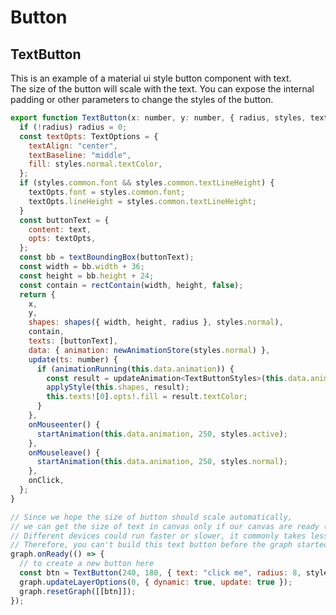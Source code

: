 # Button

## TextButton

This is an example of a material ui style button component with text.  
The size of the button will scale with the text.
You can expose the internal padding or other parameters to change the styles of the button.

```js
export function TextButton(x: number, y: number, { radius, styles, text, textBoundingBox, onClick }: TextButtonProps): ShadowElement {
  if (!radius) radius = 0;
  const textOpts: TextOptions = {
    textAlign: "center",
    textBaseline: "middle",
    fill: styles.normal.textColor,
  };
  if (styles.common.font && styles.common.textLineHeight) {
    textOpts.font = styles.common.font;
    textOpts.lineHeight = styles.common.textLineHeight;
  }
  const buttonText = {
    content: text,
    opts: textOpts,
  };
  const bb = textBoundingBox(buttonText);
  const width = bb.width + 36;
  const height = bb.height + 24;
  const contain = rectContain(width, height, false);
  return {
    x,
    y,
    shapes: shapes({ width, height, radius }, styles.normal),
    contain,
    texts: [buttonText],
    data: { animation: newAnimationStore(styles.normal) },
    update(ts: number) {
      if (animationRunning(this.data.animation)) {
        const result = updateAnimation<TextButtonStyles>(this.data.animation, ts);
        applyStyle(this.shapes, result);
        this.texts![0].opts!.fill = result.textColor;
      }
    },
    onMouseenter() {
      startAnimation(this.data.animation, 250, styles.active);
    },
    onMouseleave() {
      startAnimation(this.data.animation, 250, styles.normal);
    },
    onClick,
  };
}

// Since we hope the size of button should scale automatically,
// we can get the size of text in canvas only if our canvas are ready (canvas created in the browser, and worker are ready if we use web worker).
// Different devices could run faster or slower, it commonly takes less than 10 ms to prepare a new canvas in the web worker thread.
// Therefore, you can't build this text button before the graph started.
graph.onReady(() => {
  // to create a new button here
  const btn = TextButton(240, 180, { text: "click me", radius: 8, styles, textBoundingBox: graph.boundingBox.bind(graph) });
  graph.updateLayerOptions(0, { dynamic: true, update: true });
  graph.resetGraph([[btn]]);
});
```

<div id="ptyButton"></div>